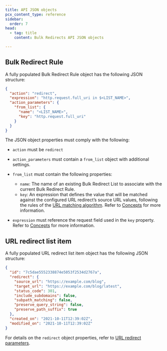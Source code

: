 ```yaml
---
title: API JSON objects
pcx_content_type: reference
sidebar:
  order: 7
head:
  - tag: title
    content: Bulk Redirects API JSON objects

---
```


## Bulk Redirect Rule

A fully populated Bulk Redirect Rule object has the following JSON structure:

```json
{
  "action": "redirect",
  "expression": "http.request.full_uri in $<LIST_NAME>",
  "action_parameters": {
    "from_list": {
      "name": "<LIST_NAME>",
      "key": "http.request.full_uri"
    }
  }
}
```

The JSON object properties must comply with the following:

* `action` must be `redirect`

* `action_parameters` must contain a `from_list` object with additional settings.

* `from_list` must contain the following properties:

  * `name`: The name of an existing Bulk Redirect List to associate with the current Bulk Redirect Rule.
  * `key`: An expression that defines the value that will be matched against the configured URL redirect’s source URL values, following the rules of the [URL matching algorithm](/rules/url-forwarding/bulk-redirects/how-it-works/#url-matching-algorithm). Refer to [Concepts](/rules/url-forwarding/bulk-redirects/concepts/#bulk-redirect-rules) for more information.

* `expression` must reference the request field used in the `key` property. Refer to [Concepts](/rules/url-forwarding/bulk-redirects/concepts/#bulk-redirect-rules) for more information.

## URL redirect list item

A fully populated URL redirect list item object has the following JSON structure:

```json
{
  "id": "7c5dae5552338874e5053f2534d2767a",
  "redirect": {
    "source_url": "https://example.com/blog",
    "target_url": "https://example.com/blog/latest",
    "status_code": 301,
    "include_subdomains": false,
    "subpath_matching": false,
    "preserve_query_string": false,
    "preserve_path_suffix": true
  },
  "created_on": "2021-10-11T12:39:02Z",
  "modified_on": "2021-10-11T12:39:02Z"
}
```

For details on the `redirect` object properties, refer to [URL redirect parameters](/rules/url-forwarding/bulk-redirects/reference/parameters/).
